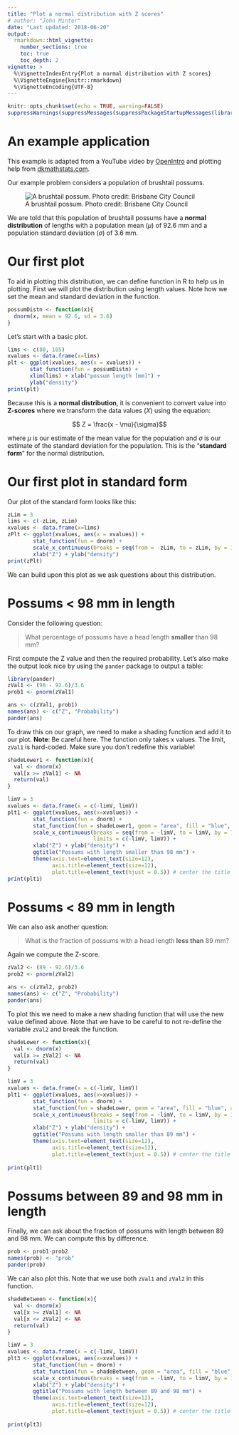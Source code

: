 ```yaml
---
title: "Plot a normal distribution with Z scores"
# author: "John Minter"
date: "Last updated: 2018-06-20"
output:
  rmarkdown::html_vignette:
    number_sections: true
    toc: true
    toc_depth: 2
vignette: >
  %\VignetteIndexEntry{Plot a normal distribution with Z scores}
  %\VignetteEngine{knitr::rmarkdown}
  %\VignetteEncoding{UTF-8}
---
```



```r
knitr::opts_chunk$set(echo = TRUE, warning=FALSE)
suppressWarnings(suppressMessages(suppressPackageStartupMessages(library(ggplot2))))
```
# An example application

This example is adapted from a YouTube video by [OpenIntro](https://www.youtube.com/watch?v=S_p5D-YXLS4) and plotting help from [dkmathstats.com](http://dkmathstats.com/plotting-normal-distributions-in-r-using-ggplot2/).

Our example problem considers a population of brushtail possums.

![A brushtail possum. Photo credit: Brisbane City Council](./inc/brushtail-possum.png)

We are told that this population of brushtail possums have a
**normal distribution** of lengths with a population mean
($\mu$) of $92.6$ mm and a population standard deviation
($\sigma$) of $3.6$ mm.

# Our first plot

To aid in plotting this distribution, we can define function in R
to help us in plotting. First we will plot the distribution using
length values. Note how we set the mean and standard deviation in
the function.

```r
possumDistn <- function(x){
  dnorm(x, mean = 92.6, sd = 3.6)
}
```

Let's start with a basic plot.

```r
lims <- c(80, 105)
xvalues <- data.frame(x=lims)
plt <- ggplot(xvalues, aes(x = xvalues)) +
       stat_function(fun = possumDistn) +
       xlim(lims) + xlab("possum length [mm]") +
       ylab("density")
print(plt)
```

Because this is a **normal distribution**, it is convenient to convert
value into **Z-scores** where we transform the data values ($X$) using
the equation:

$$ Z = \frac{x - \mu}{\sigma}$$

where $\mu$ is our estimate of the mean value for the population and
$\sigma$ is our estimate of the standard deviation for the population.
This is the "**standard form**" for the normal distribution.

# Our first plot in standard form

Our plot of the standard form looks like this:

```r
zLim = 3
lims <- c(-zLim, zLim)
xvalues <- data.frame(x=lims)
zPlt <- ggplot(xvalues, aes(x = xvalues)) +
        stat_function(fun = dnorm) +
        scale_x_continuous(breaks = seq(from = -zLim, to = zLim, by = 1), limits = c(-zLim, zLim)) +
        xlab("Z") + ylab("density")
print(zPlt)
```

We can build upon this plot as we ask questions about this distribution.

# Possums < 98 mm in length

Consider the following question:

> What percentage of possums have a head length **smaller** than
> 98 mm?

First compute the Z value and then the required probability. Let's
also make the output look nice by using the `pander` package to
output a table:

```r
library(pander)
zVal1 <- (98 - 92.6)/3.6
prob1 <- pnorm(zVal1)

ans <- c(zVal1, prob1)
names(ans) <- c("Z", "Probability")
pander(ans)
```

To draw this on our graph, we need to make a shading function and add
it to our plot. **Note**: Be careful here. The function only takes
x values. The limit, `zVal1` is hard-coded. Make sure you don't redefine
this variable! 

```r
shadeLower1 <- function(x){
  val <- dnorm(x)
  val[x >= zVal1] <- NA
  return(val)
}

limV = 3
xvalues <- data.frame(x = c(-limV, limV))
plt1 <- ggplot(xvalues, aes(x=xvalues)) +
        stat_function(fun = dnorm) +
        stat_function(fun = shadeLower1, geom = "area", fill = "blue", alpha = 0.3 ) +
        scale_x_continuous(breaks = seq(from = -limV, to = limV, by = 1),
                           limits = c(-limV, limV)) +
        xlab("Z") + ylab("density") +
        ggtitle("Possums with length smaller than 98 mm") +
        theme(axis.text=element_text(size=12),
              axis.title=element_text(size=12),
              plot.title=element_text(hjust = 0.5)) # center the title
print(plt1)
```

# Possums < 89 mm in length

We can also ask another question:

> What is the fraction of possums with a head length **less than**
> 89 mm?

Again we compute the Z-score.

```r
zVal2 <- (89 - 92.6)/3.6
prob2 <- pnorm(zVal2)

ans <- c(zVal2, prob2)
names(ans) <- c("Z", "Probability")
pander(ans)
```

To plot this we need to make a new shading function that will
use the new value defined above. Note that we have to be careful
to not re-define the variable `zVal2` and break the function.

```r
shadeLower <- function(x){
  val <- dnorm(x)
  val[x >= zVal2] <- NA
  return(val)
}

limV = 3
xvalues <- data.frame(x = c(-limV, limV))
plt1 <- ggplot(xvalues, aes(x=xvalues)) +
        stat_function(fun = dnorm) +
        stat_function(fun = shadeLower, geom = "area", fill = "blue", alpha = 0.3 ) +
        scale_x_continuous(breaks = seq(from = -limV, to = limV, by = 1),
                           limits = c(-limV, limV)) +
        xlab("Z") + ylab("density") +
        ggtitle("Possums with length smaller than 89 mm") +
        theme(axis.text=element_text(size=12),
              axis.title=element_text(size=12),
              plot.title=element_text(hjust = 0.5)) # center the title
    
print(plt1)
```

# Possums between 89 and 98 mm in length

Finally, we can ask about the fraction of possums with length between
89 and 98 mm. We can compute this by difference.

```r
prob <- prob1-prob2
names(prob) <- "prob"
pander(prob)
```

We can also plot this. Note that we use both `zVal1` and `zVal2` in this
function.


```r
shadeBetween <- function(x){
  val <- dnorm(x)
  val[x >= zVal1] <- NA
  val[x <= zVal2] <- NA
  return(val)
}

limV = 3
xvalues <- data.frame(x = c(-limV, limV))
plt3 <- ggplot(xvalues, aes(x=xvalues)) +
        stat_function(fun = dnorm) +
        stat_function(fun = shadeBetween, geom = "area", fill = "blue", alpha = 0.3 ) +
        scale_x_continuous(breaks = seq(from = -limV, to = limV, by = 1), limits = c(-limV, limV)) +
        xlab("Z") + ylab("density") +
        ggtitle("Possums with length between 89 and 98 mm") +
        theme(axis.text=element_text(size=12),
              axis.title=element_text(size=12),
              plot.title=element_text(hjust = 0.5)) # center the title
    
print(plt3)
```

